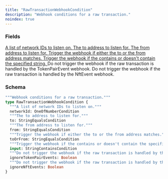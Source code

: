 ```yaml
---
title: "RawTransactionWebhookCondition"
description: "Webhook conditions for a raw transaction."
noindex: true
---
```


### Fields

<a href="/api-reference/types/oneofnumbercondition">
  <ResponseField name="networkId" type="OneOfNumberCondition">
    A list of network IDs to listen on.
  </ResponseField>
</a>

<a href="/api-reference/types/stringequalscondition">
  <ResponseField name="to" type="StringEqualsCondition">
    The to address to listen for.
  </ResponseField>
</a>

<a href="/api-reference/types/stringequalscondition">
  <ResponseField name="from" type="StringEqualsCondition">
    The from address to listen for.
  </ResponseField>
</a>

<a href="/api-reference/types/stringequalscondition">
  <ResponseField name="toOrFrom" type="StringEqualsCondition">
    Trigger the webhook if either the to or the from address matches.
  </ResponseField>
</a>

<a href="/api-reference/types/stringcontainscondition">
  <ResponseField name="input" type="StringContainsCondition">
    Trigger the webhook if the contains or doesn't contain the specified string.
  </ResponseField>
</a>

<ResponseField name="ignoreTokenPairEvents" type="Boolean">
  Do not trigger the webhook if the raw transaction is handled by the TokenPairEvent webhook.
</ResponseField>

<ResponseField name="ignoreNftEvents" type="Boolean">
  Do not trigger the webhook if the raw transaction is handled by the NftEvent webhook.
</ResponseField>

### Schema


```graphql 
"""Webhook conditions for a raw transaction."""
type RawTransactionWebhookCondition {
  """A list of network IDs to listen on."""
  networkId: OneOfNumberCondition
  """The to address to listen for."""
  to: StringEqualsCondition
  """The from address to listen for."""
  from: StringEqualsCondition
  """Trigger the webhook if either the to or the from address matches."""
  toOrFrom: StringEqualsCondition
  """Trigger the webhook if the contains or doesn't contain the specified string."""
  input: StringContainsCondition
  """Do not trigger the webhook if the raw transaction is handled by the TokenPairEvent webhook."""
  ignoreTokenPairEvents: Boolean
  """Do not trigger the webhook if the raw transaction is handled by the NftEvent webhook."""
  ignoreNftEvents: Boolean
}
```
